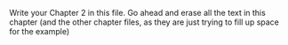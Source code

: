 

Write your Chapter 2 in this file. Go ahead and erase all the text in this chapter (and the other chapter files, as they are just trying to fill up space for the example)

\lipsum

